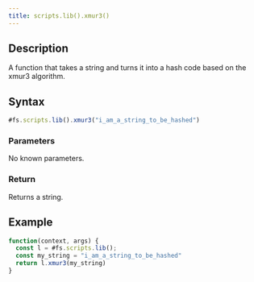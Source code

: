```yaml
---
title: scripts.lib().xmur3()
---
```


## Description

A function that takes a string and turns it into a hash code based on the xmur3 algorithm.

## Syntax

```js
#fs.scripts.lib().xmur3("i_am_a_string_to_be_hashed")
```

### Parameters

No known parameters.

### Return

Returns a string.

## Example

```js
function(context, args) {
  const l = #fs.scripts.lib();
  const my_string = "i_am_a_string_to_be_hashed"
  return l.xmur3(my_string)
}
```
